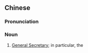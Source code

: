 {{also|总书记}}
==Chinese==
{{zh-forms|s=总书记|type=12}}
{{wikipedia|lang=zh}}

===Pronunciation===
{{zh-pron
|m=zǒngshūjì,tl=y
|c=zung2 syu1 gei3
|cat=n
}}

===Noun===
{{zh-noun}}

# [[General Secretary]]; in particular, the {{w|General Secretary of the Communist Party of China}}

{{zh-cat|Elementary}}